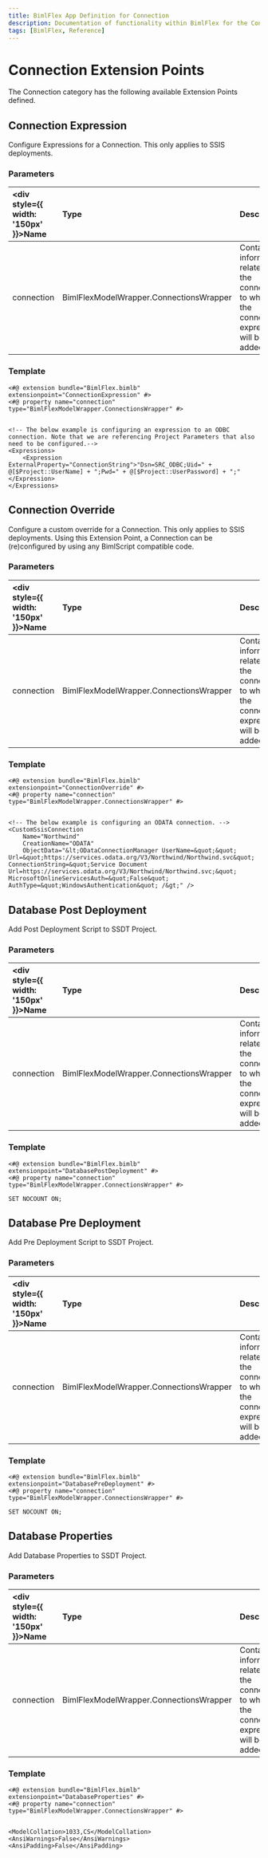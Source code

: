 ```yaml
---
title: BimlFlex App Definition for Connection
description: Documentation of functionality within BimlFlex for the Connection Extension Point category
tags: [BimlFlex, Reference]
---
```


# Connection Extension Points

The Connection category has the following available Extension Points defined.
  
## Connection Expression

Configure Expressions for a Connection. This only applies to SSIS deployments.

### Parameters

| <div style={{ width: '150px' }}>Name</div> | Type | Description |
| :--------- | :----------- | :----------- |
| connection | BimlFlexModelWrapper.ConnectionsWrapper | Contains all information related to the connection to which the connection expression will be added. |

### Template

```biml
<#@ extension bundle="BimlFlex.bimlb" extensionpoint="ConnectionExpression" #>
<#@ property name="connection" type="BimlFlexModelWrapper.ConnectionsWrapper" #>


<!-- The below example is configuring an expression to an ODBC connection. Note that we are referencing Project Parameters that also need to be configured.-->
<Expressions>
	<Expression ExternalProperty="ConnectionString">"Dsn=SRC_ODBC;Uid=" + @[$Project::UserName] + ";Pwd=" + @[$Project::UserPassword] + ";"</Expression>
</Expressions>
```

## Connection Override

Configure a custom override for a Connection. This only applies to SSIS deployments. Using this Extension Point, a Connection can be (re)configured by using any BimlScript compatible code.

### Parameters

| <div style={{ width: '150px' }}>Name</div> | Type | Description |
| :--------- | :----------- | :----------- |
| connection | BimlFlexModelWrapper.ConnectionsWrapper | Contains all information related to the connection to which the connection expression will be added |

### Template

```biml
<#@ extension bundle="BimlFlex.bimlb" extensionpoint="ConnectionOverride" #>
<#@ property name="connection" type="BimlFlexModelWrapper.ConnectionsWrapper" #>


<!-- The below example is configuring an ODATA connection. -->
<CustomSsisConnection
	Name="Northwind"
	CreationName="ODATA"
	ObjectData="&lt;ODataConnectionManager UserName=&quot;&quot; Url=&quot;https://services.odata.org/V3/Northwind/Northwind.svc&quot; ConnectionString=&quot;Service Document Url=https://services.odata.org/V3/Northwind/Northwind.svc;&quot; MicrosoftOnlineServicesAuth=&quot;False&quot; AuthType=&quot;WindowsAuthentication&quot; /&gt;" />
```

## Database Post Deployment

Add Post Deployment Script to SSDT Project.

### Parameters

| <div style={{ width: '150px' }}>Name</div> | Type | Description |
| :--------- | :----------- | :----------- |
| connection | BimlFlexModelWrapper.ConnectionsWrapper | Contains all information related to the connection to which the connection expression will be added |

### Template

```biml
<#@ extension bundle="BimlFlex.bimlb" extensionpoint="DatabasePostDeployment" #>
<#@ property name="connection" type="BimlFlexModelWrapper.ConnectionsWrapper" #>

SET NOCOUNT ON;
```

## Database Pre Deployment

Add Pre Deployment Script to SSDT Project.

### Parameters

| <div style={{ width: '150px' }}>Name</div> | Type | Description |
| :--------- | :----------- | :----------- |
| connection | BimlFlexModelWrapper.ConnectionsWrapper | Contains all information related to the connection to which the connection expression will be added |

### Template

```biml
<#@ extension bundle="BimlFlex.bimlb" extensionpoint="DatabasePreDeployment" #>
<#@ property name="connection" type="BimlFlexModelWrapper.ConnectionsWrapper" #>

SET NOCOUNT ON;
```

## Database Properties

Add Database Properties to SSDT Project.

### Parameters

| <div style={{ width: '150px' }}>Name</div> | Type | Description |
| :--------- | :----------- | :----------- |
| connection | BimlFlexModelWrapper.ConnectionsWrapper | Contains all information related to the connection to which the connection expression will be added |

### Template

```biml
<#@ extension bundle="BimlFlex.bimlb" extensionpoint="DatabaseProperties" #>
<#@ property name="connection" type="BimlFlexModelWrapper.ConnectionsWrapper" #>


<ModelCollation>1033,CS</ModelCollation>
<AnsiWarnings>False</AnsiWarnings>
<AnsiPadding>False</AnsiPadding>
```

